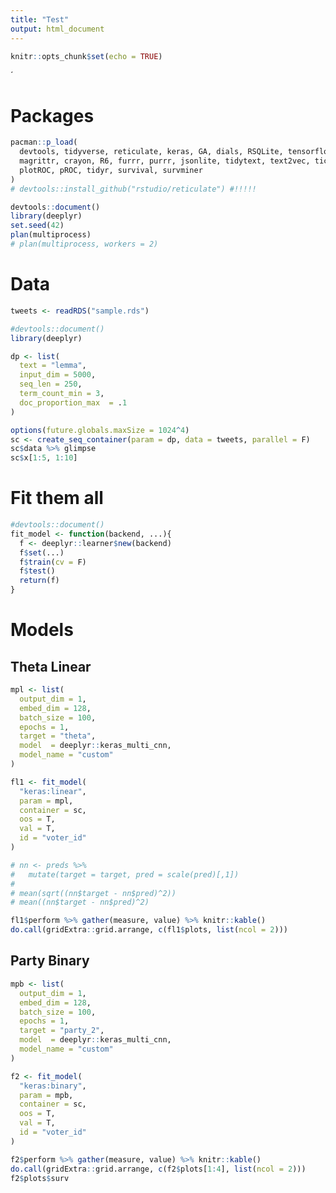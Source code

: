 ```yaml
---
title: "Test"
output: html_document
---
```


```r
knitr::opts_chunk$set(echo = TRUE)
```
´

# Packages

```r
pacman::p_load(
  devtools, tidyverse, reticulate, keras, GA, dials, RSQLite, tensorflow,
  magrittr, crayon, R6, furrr, purrr, jsonlite, tidytext, text2vec, tictoc, ggforce,
  plotROC, pROC, tidyr, survival, survminer
)
# devtools::install_github("rstudio/reticulate") #!!!!!

devtools::document()
library(deeplyr)
set.seed(42)
plan(multiprocess)
# plan(multiprocess, workers = 2)
```


# Data

```r
tweets <- readRDS("sample.rds")
```



```r
#devtools::document()
library(deeplyr)

dp <- list(
  text = "lemma",
  input_dim = 5000,
  seq_len = 250,
  term_count_min = 3,
  doc_proportion_max  = .1
)

options(future.globals.maxSize = 1024^4)
sc <- create_seq_container(param = dp, data = tweets, parallel = F)
sc$data %>% glimpse
sc$x[1:5, 1:10]
```

# Fit them all

```r
#devtools::document()
fit_model <- function(backend, ...){
  f <- deeplyr::learner$new(backend)
  f$set(...)
  f$train(cv = F)
  f$test()
  return(f)
}
```



# Models

## Theta Linear

```r
mpl <- list(
  output_dim = 1,
  embed_dim = 128,
  batch_size = 100,
  epochs = 1, 
  target = "theta",
  model  = deeplyr::keras_multi_cnn,
  model_name = "custom"
)

fl1 <- fit_model(
  "keras:linear",
  param = mpl,
  container = sc,
  oos = T,
  val = T,
  id = "voter_id"
)

# nn <- preds %>% 
#   mutate(target = target, pred = scale(pred)[,1])
# 
# mean(sqrt((nn$target - nn$pred)^2))
# mean((nn$target - nn$pred)^2)

fl1$perform %>% gather(measure, value) %>% knitr::kable()
do.call(gridExtra::grid.arrange, c(fl1$plots, list(ncol = 2)))
```


## Party Binary

```r
mpb <- list(
  output_dim = 1,
  embed_dim = 128,
  batch_size = 100,
  epochs = 1, 
  target = "party_2",
  model  = deeplyr::keras_multi_cnn,
  model_name = "custom"
)

f2 <- fit_model(
  "keras:binary",
  param = mpb,
  container = sc,
  oos = T,
  val = T,
  id = "voter_id"
)

f2$perform %>% gather(measure, value) %>% knitr::kable()
do.call(gridExtra::grid.arrange, c(f2$plots[1:4], list(ncol = 2)))
f2$plots$surv
```
